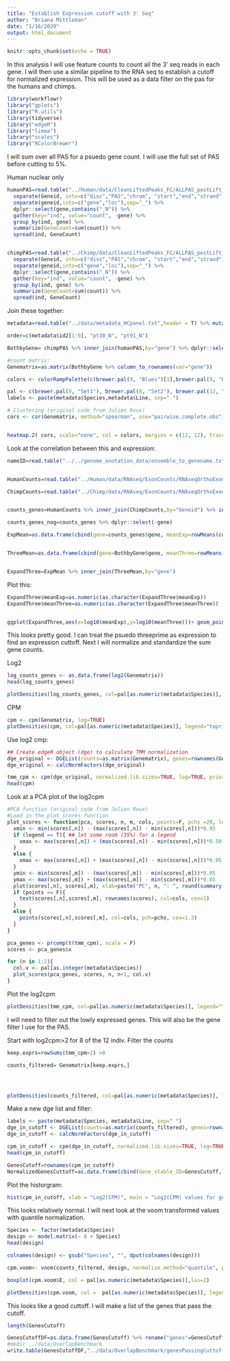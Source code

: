 ```yaml
---
title: "Establish Expression cutoff with 3' Seq"
author: "Briana Mittleman"
date: "1/16/2020"
output: html_document
---
```


```r
knitr::opts_chunk$set(echo = TRUE)
```

In this analysis I will use feature counts to count all the 3' seq reads in each gene. I will then use a similar pipeline to the RNA seq to establish a cutoff for normalized expression. This will be used as a data filter on the pas for the humans and chimps.  

```r
library(workflowr)
library("gplots")
library("R.utils")
library(tidyverse)
library("edgeR")
library("limma")
library("scales")
library("RColorBrewer")
```


I will sum over all PAS for a psuedo gene count. I will use the full set of PAS before cutting to 5%. 

Human nuclear only

```r
humanPAS=read.table("../Human/data/CleanLiftedPeaks_FC/ALLPAS_postLift_LocParsed_Human_fixed.fc", header=T, stringsAsFactors = F) %>% 
  separate(Geneid, into=c("disc","PAS","chrom", "start","end","strand","geneid"), sep=":") %>%
  separate(geneid,into=c("gene","loc"),sep="_") %>%
  dplyr::select(gene,contains("_N")) %>%
  gather(key="ind", value="count", -gene) %>% 
  group_by(ind, gene) %>%
  summarize(GeneCount=sum(count)) %>% 
  spread(ind, GeneCount)


chimpPAS=read.table("../Chimp/data/CleanLiftedPeaks_FC/ALLPAS_postLift_LocParsed_Chimp_fixed.fc", header=T, stringsAsFactors = F) %>% 
  separate(Geneid, into=c("disc","PAS","chrom", "start","end","strand","geneid"), sep=":") %>%
  separate(geneid,into=c("gene","loc"),sep="_") %>%
  dplyr::select(gene,contains("_N")) %>%
  gather(key="ind", value="count", -gene) %>% 
  group_by(ind, gene) %>%
  summarize(GeneCount=sum(count)) %>% 
  spread(ind, GeneCount)
```

Join these together:  

```r

metadata=read.table("../data/metadata_HCpanel.txt",header = T) %>% mutate(id2=ifelse(grepl("pt", ID), ID, paste("X", ID, sep=""))) %>% filter(Fraction=="Nuclear")

order=c(metadata$id2[1:9], "pt30_N", "pt91_N")

BothbyGene= chimpPAS %>% inner_join(humanPAS,by="gene") %>% dplyr::select(gene,order)

#count matrix:
Genematrix=as.matrix(BothbyGene %>% column_to_rownames(var="gene"))
```



```r
colors <- colorRampPalette(c(brewer.pal(9, "Blues")[1],brewer.pal(9, "Blues")[9]))(100)

pal <- c(brewer.pal(9, "Set1"), brewer.pal(8, "Set2"), brewer.pal(12, "Set3"))
labels <- paste(metadata$Species,metadata$Line, sep=" ")
```

```r
# Clustering (original code from Julien Roux)
cors <- cor(Genematrix, method="spearman", use="pairwise.complete.obs")


heatmap.2( cors, scale="none", col = colors, margins = c(12, 12), trace='none', denscol="white", labCol=labels, ColSideColors=pal[as.integer(as.factor(metadata$Species))], RowSideColors=pal[as.integer(as.factor(metadata$Collection))+9], cexCol = 0.2 + 1/log10(15), cexRow = 0.2 + 1/log10(15))
```
Look at the correlation between this and expression:  

```r

nameID=read.table("../../genome_anotation_data/ensemble_to_genename.txt",sep="\t", header = T, stringsAsFactors = F,col.names = c("Geneid","gene","source")) %>% dplyr::select(-source)


HumanCounts=read.table("../Human/data/RNAseq/ExonCounts/RNAseqOrthoExon.fixed.fc", header = T, stringsAsFactors = F) %>% dplyr::select(-Chr,-Start,-End,-Strand, -Length)

ChimpCounts=read.table("../Chimp/data/RNAseq/ExonCounts/RNAseqOrthoExon.fixed.fc", header = T, stringsAsFactors = F) %>% dplyr::select(-Chr,-Start,-End,-Strand, -Length)


counts_genes=HumanCounts %>% inner_join(ChimpCounts,by="Geneid") %>% inner_join(nameID, by="Geneid") %>% dplyr::select(-Geneid)

counts_genes_nog=counts_genes %>% dplyr::select(-gene)

ExpMean=as.data.frame(cbind(gene=counts_genes$gene, meanExp=rowMeans(counts_genes_nog)))


ThreeMean=as.data.frame(cbind(gene=BothbyGene$gene, meanThree=rowMeans(Genematrix)))


ExpandThree=ExpMean %>% inner_join(ThreeMean,by="gene")  


```

Plot this:  


```r


ExpandThree$meanExp=as.numeric(as.character(ExpandThree$meanExp))
ExpandThree$meanThree=as.numeric(as.character(ExpandThree$meanThree))


ggplot(ExpandThree,aes(x=log10(meanExp),y=log10(meanThree)))+ geom_point() + geom_smooth(method="lm")

```

This looks pretty good. I can treat the psuedo threeprime as expression to find an expression cuttoff. Next I will normalize and standardize the sum gene counts.  


Log2
```r
log_counts_genes <- as.data.frame(log2(Genematrix))
head(log_counts_genes)

plotDensities(log_counts_genes, col=pal[as.numeric(metadata$Species)], legend="topright")
```
CPM 
```r
cpm <- cpm(Genematrix, log=TRUE)
plotDensities(cpm, col=pal[as.numeric(metadata$Species)], legend="topright")
```

Use log2 cmp:  

```r
## Create edgeR object (dge) to calculate TMM normalization  
dge_original <- DGEList(counts=as.matrix(Genematrix), genes=rownames(Genematrix), group = as.character(t(labels)))
dge_original <- calcNormFactors(dge_original)

tmm_cpm <- cpm(dge_original, normalized.lib.sizes=TRUE, log=TRUE, prior.count = 0.25)
head(cpm)
```

Look at a PCA plot of the log2cpm  


```r
#PCA function (original code from Julien Roux)
#Load in the plot_scores function
plot_scores <- function(pca, scores, n, m, cols, points=F, pchs =20, legend=F){
  xmin <- min(scores[,n]) - (max(scores[,n]) - min(scores[,n]))*0.05
  if (legend == T){ ## let some room (35%) for a legend                                                                                                                                                 
    xmax <- max(scores[,n]) + (max(scores[,n]) - min(scores[,n]))*0.50
  }
  else {
    xmax <- max(scores[,n]) + (max(scores[,n]) - min(scores[,n]))*0.05
  }
  ymin <- min(scores[,m]) - (max(scores[,m]) - min(scores[,m]))*0.05
  ymax <- max(scores[,m]) + (max(scores[,m]) - min(scores[,m]))*0.05
  plot(scores[,n], scores[,m], xlab=paste("PC", n, ": ", round(summary(pca)$importance[2,n],3)*100, "% variance explained", sep=""), ylab=paste("PC", m, ": ", round(summary(pca)$importance[2,m],3)*100, "% variance explained", sep=""), xlim=c(xmin, xmax), ylim=c(ymin, ymax), type="n")
  if (points == F){
    text(scores[,n],scores[,m], rownames(scores), col=cols, cex=1)
  }
  else {
    points(scores[,n],scores[,m], col=cols, pch=pchs, cex=1.3)
  }
}
```

```r
pca_genes <- prcomp(t(tmm_cpm), scale = F)
scores <- pca_genes$x

for (n in 1:2){
  col.v <- pal[as.integer(metadata$Species)]
  plot_scores(pca_genes, scores, n, n+1, col.v)
}
```

Plot the log2cpm  

```r
plotDensities(tmm_cpm, col=pal[as.numeric(metadata$Species)], legend="topright")
```



I will need to filter out the lowly expressed genes. This will also be the gene filter I use for the PAS.  

Start with log2cpm>2 for 8 of the 12 indiv. Filter the counts  
```r
keep.exprs=rowSums(tmm_cpm>2) >8

counts_filtered= Genematrix[keep.exprs,]




plotDensities(counts_filtered, col=pal[as.numeric(metadata$Species)], legend="topright")
```
Make a new dge list and filter:

```r
labels <- paste(metadata$Species, metadata$Line, sep=" ")
dge_in_cutoff <- DGEList(counts=as.matrix(counts_filtered), genes=rownames(counts_filtered), group = as.character(t(labels)))
dge_in_cutoff <- calcNormFactors(dge_in_cutoff)

cpm_in_cutoff <- cpm(dge_in_cutoff, normalized.lib.sizes=TRUE, log=TRUE, prior.count = 0.25)
head(cpm_in_cutoff)
```
```r
GenesCutoff=rownames(cpm_in_cutoff)
NormalizedGenesCuttoff=as.data.frame(cbind(Gene_stable_ID=GenesCutoff, cpm_in_cutoff))
```
Plot the historgram: 

```r
hist(cpm_in_cutoff, xlab = "Log2(CPM)", main = "Log2(CPM) values for genes meeting the filtering criteria", breaks = 100 )
```

This looks relatively normal.  I will next look at the voom transformed values with quantile normalization.  

```r
Species <- factor(metadata$Species)
design <- model.matrix(~ 0 + Species)
head(design)

colnames(design) <- gsub("Species", "", dput(colnames(design)))
```
```r
cpm.voom<- voom(counts_filtered, design, normalize.method="quantile", plot=T)

boxplot(cpm.voom$E, col = pal[as.numeric(metadata$Species)],las=2)

plotDensities(cpm.voom, col =  pal[as.numeric(metadata$Species)], legend = "topleft") 
```


This looks like a good cuttoff. I will make a list of the genes that pass the cutoff.  

```r
length(GenesCutoff)

GenesCutoffDF=as.data.frame(GenesCutoff) %>% rename("genes"=GenesCutoff)
#mkdir ../data/OverlapBenchmark
write.table(GenesCutoffDF,"../data/OverlapBenchmark/genesPassingCuttoff.txt", col.names = T, row.names = F,quote = F)


```

